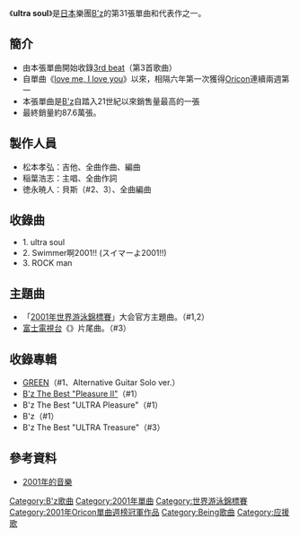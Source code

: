{{lowercase}}
{{Infobox Single |
| Name           = ultra soul
| Artist         = [[B'z|B'z]]
| Album          = [[GREEN_(B'z專輯)|GREEN]]
<!-- 因文件已删，故注解：| Cover          = B'z ultra soul.jpg -->
| Released       = 2001年3月14日
| Format         = [[單曲|單曲CD]]
| Recorded       = 2000年11月 - 12月
| Genre          = [[J-POP|J-POP]]<br/>[[硬式搖滾|硬式搖滾]]<br/>[[Electronica|Electronica]]
| Length         = 10分55秒
| Label          = [[VERMILLION_RECORDS|Rooms RECORDS]]
| Writer         = [[稻葉浩志|稻葉浩志]]（全作詞）<br/>[[松本孝弘|松本孝弘]]（全作曲）
| Producer       = [[松本孝弘|松本孝弘]]
| Certification  = 三白金（[[日本唱片協會|日本唱片協會]]）
| Chart position = * 週間最高排行第1位（[[Oricon公信榜|Oricon]]）
* 2001年度年間第11位（[[Oricon公信榜|Oricon]]）
| Last single    = [[RING|RING]] <br /> （2000年）
| This single    = '''ultra soul''' <br /> （2001年）
| Next single    = [[GOLD_(B'z單曲)|GOLD]]<br />（2001年）
}}
《'''ultra soul'''》是[[日本|日本]]樂團[[B'z|B'z]]的第31張單曲和代表作之一。

==簡介==
*由本張單曲開始收錄[[3rd_beat|3rd beat]]（第3首歌曲）
*自單曲《[[love_me,_I_love_you|love me, I love you]]》以來，相隔六年第一次獲得[[Oricon|Oricon]]連續兩週第一
*本張單曲是[[B'z|B'z]]自踏入21世紀以來銷售量最高的一張
*最終銷量約87.6萬張。

==製作人員==
*松本孝弘：吉他、全曲作曲、編曲
*稲葉浩志：主唱、全曲作詞
*徳永暁人：貝斯（#2、3）、全曲編曲

==收錄曲==
*1. ultra soul
*2. Swimmer啊2001!! (スイマーよ2001!!)
*3. ROCK man

==主題曲==
*「[[2001年世界游泳錦標賽|2001年世界游泳錦標賽]]」大会官方主題曲。（#1,2）
*[[富士電視台|富士電視台]]《{{lang|ja|感動ファクトリー・すぽると!}}》片尾曲。（#3）

==收錄專輯==
*[[GREEN_(B'z專輯)|GREEN]]（#1、Alternative Guitar Solo ver.）
*[[B'z_The_Best_"Pleasure_II"|B'z The Best "Pleasure II"]]（#1）
*B'z The Best "ULTRA Pleasure"（#1）
*B'z（#1）
*B'z The Best "ULTRA Treasure"（#3）

==參考資料==
*[http://ja.wikipedia.org/wiki/2001%E5%B9%B4%E3%81%AE%E9%9F%B3%E6%A5%BD     2001年的音樂] {{Wayback|url=http://ja.wikipedia.org/wiki/2001%E5%B9%B4%E3%81%AE%E9%9F%B3%E6%A5%BD |date=20210111071056 }}

{{B'z}}
{{Oricon單曲週榜冠軍 (2001年)|2001年3月26日—4月2日，共2週}}

[[Category:B'z歌曲|Category:B'z歌曲]]
[[Category:2001年單曲|Category:2001年單曲]]
[[Category:世界游泳錦標賽|Category:世界游泳錦標賽]]
[[Category:2001年Oricon單曲週榜冠軍作品|Category:2001年Oricon單曲週榜冠軍作品]]
[[Category:Being歌曲|Category:Being歌曲]]
[[Category:应援歌|Category:应援歌]]